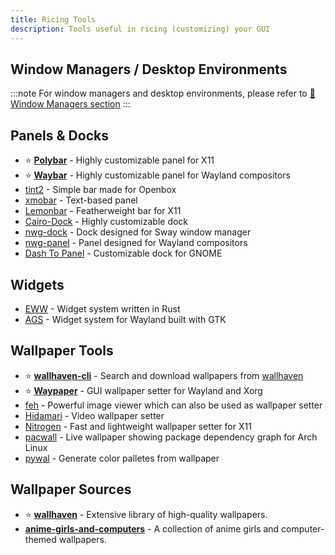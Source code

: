 ```yaml
---
title: Ricing Tools
description: Tools useful in ricing (customizing) your GUI
---
```



## Window Managers / Desktop Environments

:::note
For window managers and desktop environments, please refer to [🔗 Window Managers section](../guides/system#window-managers)
:::

## Panels & Docks

- ⭐ **[Polybar](https://github.com/polybar/polybar)** - Highly customizable panel for X11
- ⭐ **[Waybar](https://github.com/Alexays/Waybar/)** - Highly customizable panel for Wayland compositors
- [tint2](https://gitlab.com/o9000/tint2) - Simple bar made for Openbox
- [xmobar](https://archives.haskell.org/projects.haskell.org/xmobar/) - Text-based panel
- [Lemonbar](https://github.com/LemonBoy/bar) - Featherweight bar for X11
- [Cairo-Dock](https://www.glx-dock.org/) - Highly customizable dock
- [nwg-dock](https://github.com/nwg-piotr/nwg-dock) - Dock designed for Sway window manager
- [nwg-panel](https://github.com/nwg-piotr/nwg-panel) - Panel designed for Wayland compositors
- [Dash To Panel](https://github.com/home-sweet-gnome/dash-to-panel) - Customizable dock for GNOME

## Widgets

- [EWW](https://elkowar.github.io/eww/) - Widget system written in Rust
- [AGS](https://github.com/Aylur/ags) - Widget system for Wayland built with GTK


## Wallpaper Tools

- ⭐ **[wallhaven-cli](https://github.com/r3tr0ananas/wallhaven-cli)** - Search and download wallpapers from [wallhaven](https://wallhaven.cc)
- ⭐️ **[Waypaper](https://github.com/anufrievroman/waypaper)** - 
GUI wallpaper setter for Wayland and Xorg
- [feh](https://feh.finalrewind.org/) - Powerful image viewer which can also be used as wallpaper setter
- [Hidamari](https://github.com/jeffshee/hidamari) - Video wallpaper setter
- [Nitrogen](https://github.com/l3ib/nitrogen) - Fast and lightweight wallpaper setter for X11
- [pacwall](https://github.com/Kharacternyk/pacwall) - Live wallpaper showing package dependency graph for Arch Linux
- [pywal](https://github.com/dylanaraps/pywal) - Generate color palletes from wallpaper <Badge text="Discontinued" variant="caution" size="medium" />

## Wallpaper Sources
- ⭐ **[wallhaven](https://wallhaven.cc)** - Extensive library of high-quality wallpapers.
- **[anime-girls-and-computers](https://github.com/THEGOLDENPRO/anime-girls-and-computers)** - A collection of anime girls and computer-themed wallpapers.